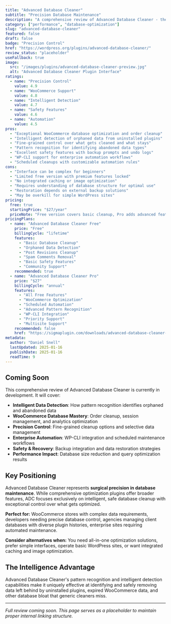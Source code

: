 ```yaml
---
title: "Advanced Database Cleaner"
subtitle: "Precision Database Maintenance"
description: "A comprehensive review of Advanced Database Cleaner - the specialized WordPress plugin for intelligent database cleanup, orphaned data removal, and fine-grained WooCommerce database optimization."
category: ["performance", "database-optimization"]
slug: "advanced-database-cleaner"
featured: false
draft: false
badge: "Precision Control"
href: "https://wordpress.org/plugins/advanced-database-cleaner/"
review_status: "placeholder"
useFallback: true
image:
  src: "/images/plugins/advanced-database-cleaner-preview.jpg"
  alt: "Advanced Database Cleaner Plugin Interface"
ratings:
  - name: "Precision Control"
    value: 4.9
  - name: "WooCommerce Support"
    value: 4.8
  - name: "Intelligent Detection"
    value: 4.7
  - name: "Safety Features"
    value: 4.6
  - name: "Automation"
    value: 4.5
pros:
  - "Exceptional WooCommerce database optimization and order cleanup"
  - "Intelligent detection of orphaned data from uninstalled plugins"
  - "Fine-grained control over what gets cleaned and what stays"
  - "Pattern recognition for identifying abandoned data types"
  - "Excellent safety features with backup prompts and undo logs"
  - "WP-CLI support for enterprise automation workflows"
  - "Scheduled cleanups with customizable automation rules"
cons:
  - "Interface can be complex for beginners"
  - "Limited free version with premium features locked"
  - "No integrated caching or image optimization"
  - "Requires understanding of database structure for optimal use"
  - "Restoration depends on external backup solutions"
  - "May be overkill for simple WordPress sites"
pricing:
  free: true
  startingPrice: "$27/year"
  priceNote: "Free version covers basic cleanup, Pro adds advanced features and automation"
pricingPlans:
  - name: "Advanced Database Cleaner Free"
    price: "Free"
    billingCycle: "lifetime"
    features:
      - "Basic Database Cleanup"
      - "Orphaned Data Detection"
      - "Post Revisions Cleanup"
      - "Spam Comments Removal"
      - "Basic Safety Features"
      - "Community Support"
    recommended: true
  - name: "Advanced Database Cleaner Pro"
    price: "$27"
    billingCycle: "annual"
    features:
      - "All Free Features"
      - "WooCommerce Optimization"
      - "Scheduled Automation"
      - "Advanced Pattern Recognition"
      - "WP-CLI Integration"
      - "Priority Support"
      - "Multisite Support"
    recommended: false
    href: "https://sigmaplugin.com/downloads/advanced-database-cleaner-pro/"
metadata:
  author: "Daniel Snell"
  lastUpdated: 2025-01-16
  publishDate: 2025-01-16
  readTime: 9
---
```


## Coming Soon

This comprehensive review of Advanced Database Cleaner is currently in development. It will cover:

- **Intelligent Data Detection**: How pattern recognition identifies orphaned and abandoned data
- **WooCommerce Database Mastery**: Order cleanup, session management, and analytics optimization
- **Precision Control**: Fine-grained cleanup options and selective data management
- **Enterprise Automation**: WP-CLI integration and scheduled maintenance workflows
- **Safety & Recovery**: Backup integration and data restoration strategies
- **Performance Impact**: Database size reduction and query optimization results

## Key Positioning

Advanced Database Cleaner represents **surgical precision in database maintenance**. While comprehensive optimization plugins offer broader features, ADC focuses exclusively on intelligent, safe database cleanup with exceptional control over what gets optimized.

**Perfect for:** WooCommerce stores with complex data requirements, developers needing precise database control, agencies managing client databases with diverse plugin histories, enterprise sites requiring automated maintenance.

**Consider alternatives when:** You need all-in-one optimization solutions, prefer simple interfaces, operate basic WordPress sites, or want integrated caching and image optimization.

## The Intelligence Advantage

Advanced Database Cleaner's pattern recognition and intelligent detection capabilities make it uniquely effective at identifying and safely removing data left behind by uninstalled plugins, expired WooCommerce data, and other database bloat that generic cleaners miss.

---

*Full review coming soon. This page serves as a placeholder to maintain proper internal linking structure.*